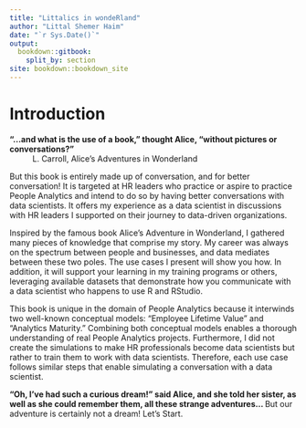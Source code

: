 ```yaml
--- 
title: "Littalics in wondeRland"
author: "Littal Shemer Haim"
date: "`r Sys.Date()`"
output: 
  bookdown::gitbook:
    split_by: section
site: bookdown::bookdown_site
---
```




# Introduction

**"…and what is the use of a book," thought Alice, "without pictures or conversations?"** 
~ L. Carroll, Alice's Adventures in Wonderland

But this book is entirely made up of conversation, and for better conversation! It is targeted at HR leaders who practice or aspire to practice People Analytics and intend to do so by having better conversations with data scientists. It offers my experience as a data scientist in discussions with HR leaders I supported on their journey to data-driven organizations.

Inspired by the famous book Alice's Adventure in Wonderland, I gathered many pieces of knowledge that comprise my story. My career was always on the spectrum between people and businesses, and data mediates between these two poles. The use cases I present will show you how. In addition, it will support your learning in my training programs or others, leveraging available datasets that demonstrate how you communicate with a data scientist who happens to use R and RStudio. 

This book is unique in the domain of People Analytics because it interwinds two well-known conceptual models: "Employee Lifetime Value" and "Analytics Maturity." Combining both conceptual models enables a thorough understanding of real People Analytics projects. Furthermore, I did not create the simulations to make HR professionals become data scientists but rather to train them to work with data scientists. Therefore, each use case follows similar steps that enable simulating a conversation with a data scientist. 

**"Oh, I've had such a curious dream!" said Alice, and she told her sister, as well as she could remember them, all these strange adventures… **
But our adventure is certainly not a dream! Let's Start.

